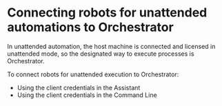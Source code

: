 ﻿# Connecting robots for unattended automations to Orchestrator

In unattended automation, the host machine is connected and licensed in unattended mode, so the designated way to execute processes is Orchestrator.

To connect robots for unattended execution to Orchestrator:

* Using the client credentials in the Assistant
* Using the client credentials in the Command Line
